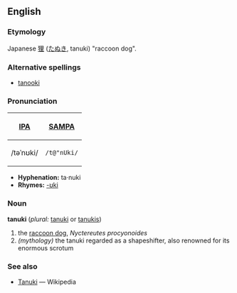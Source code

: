 ==English==
===Etymology===
Japanese [[狸]] ([[たぬき]], tanuki) "raccoon dog".  

===Alternative spellings===
*[[tanooki]]

===Pronunciation===
{| border=1 cellpadding=5
! [[w:International Phonetic Alphabet|IPA]] !! [[w:SAMPA|SAMPA]]
|-
| /təˈnʊki/ || <tt>/t@"nUki/</tt>
|}

*'''Hyphenation:''' ta·nuki
*'''Rhymes:''' [[Rhymes:English:-ʊki|-ʊki]]

===Noun===
'''tanuki''' (''plural:'' [[tanuki]] or [[tanukis]])
# the [[raccoon dog]], ''Nyctereutes procyonoides''
# ''(mythology)'' the tanuki regarded as a shapeshifter, also renowned for its enormous scrotum

===See also===
* [[w:Tanuki|Tanuki]] — Wikipedia